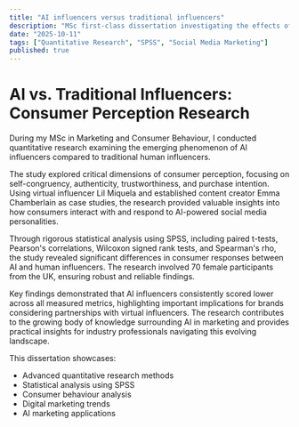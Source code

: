```yaml
---
title: "AI influencers versus traditional influencers"
description: "MSc first-class dissertation investigating the effects of AI influencers versus traditional influencers on consumer perceptions and behaviour"
date: "2025-10-11"
tags: ["Quantitative Research", "SPSS", "Social Media Marketing"]
published: true
---
```


# AI vs. Traditional Influencers: Consumer Perception Research
During my MSc in Marketing and Consumer Behaviour, I conducted quantitative research examining the emerging phenomenon of AI influencers compared to traditional human influencers.

The study explored critical dimensions of consumer perception, focusing on self-congruency, authenticity, trustworthiness, and purchase intention. Using virtual influencer Lil Miquela and established content creator Emma Chamberlain as case studies, the research provided valuable insights into how consumers interact with and respond to AI-powered social media personalities.

Through rigorous statistical analysis using SPSS, including paired t-tests, Pearson's correlations, Wilcoxon signed rank tests, and Spearman's rho, the study revealed significant differences in consumer responses between AI and human influencers. The research involved 70 female participants from the UK, ensuring robust and reliable findings.

Key findings demonstrated that AI influencers consistently scored lower across all measured metrics, highlighting important implications for brands considering partnerships with virtual influencers. The research contributes to the growing body of knowledge surrounding AI in marketing and provides practical insights for industry professionals navigating this evolving landscape.

This dissertation showcases:

* Advanced quantitative research methods
* Statistical analysis using SPSS
* Consumer behaviour analysis
* Digital marketing trends
* AI marketing applications